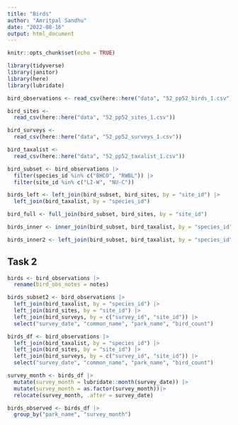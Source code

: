 ```yaml
---
title: "Birds"
author: "Amritpal Sandhu"
date: "2022-08-16"
output: html_document
---
```


```r
knitr::opts_chunk$set(echo = TRUE)
```

```r
library(tidyverse)
library(janitor)
library(here)
library(lubridate)
```


```r
bird_observations <- read_csv(here::here("data", "52_pp52_birds_1.csv"))

bird_sites <- 
  read_csv(here::here("data", "52_pp52_sites_1.csv"))

bird_surveys <- 
  read_csv(here::here("data", "52_pp52_surveys_1.csv"))

bird_taxalist <- 
  read_csv(here::here("data", "52_pp52_taxalist_1.csv"))
```

```r
bird_subset <- bird_observations |>
  filter(species_id %in% c("BHCO", "RWBL")) |>
  filter(site_id %in% c("LI-W", "NU-C"))
```

```r
birds_left <- left_join(bird_subset, bird_sites, by = "site_id") |>
  left_join(bird_taxalist, by = "species_id")
```

```r
bird_full <- full_join(bird_subset, bird_sites, by = "site_id")
```

```r
birds_inner <- inner_join(bird_subset, bird_taxalist, by = "species_id")

birds_inner2 <- left_join(bird_subset, bird_taxalist, by = "species_id")
```

## Task 2

```r
birds <- bird_observations |>
  rename(bird_obs_notes = notes)

birds_subset2 <- bird_observations |> 
  left_join(bird_taxalist, by = "species_id") |>
  left_join(bird_sites, by = "site_id") |> 
  left_join(bird_surveys, by = c("survey_id", "site_id")) |>
  select("survey_date", "common_name", "park_name", "bird_count")
```

```r
birds_df <- bird_observations |>
  left_join(bird_taxalist, by = "species_id") |>
  left_join(bird_sites, by = "site_id") |>
  left_join(bird_surveys, by = c("survey_id", "site_id")) |>
  select("survey_date", "common_name", "park_name", "bird_count")
```

```r
survey_month <- birds_df |>
  mutate(survey_month = lubridate::month(survey_date)) |>
  mutate(survey_month = as.factor(survey_month))|>
  relocate(survey_month, .after = survey_date)

birds_observed <- birds_df |>
  group_by("park_name", "survey_month")
```

